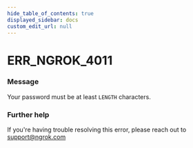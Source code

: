 ```yaml
---
hide_table_of_contents: true
displayed_sidebar: docs
custom_edit_url: null
---
```



# ERR_NGROK_4011

### Message

Your password must be at least `LENGTH` characters.

### Further help

If you're having trouble resolving this error, please reach out to [support@ngrok.com](mailto:support@ngrok.com?subject=Help%20with%20ERR_NGROK_4011)

<ErrorDetails error="err_ngrok_4011" />
